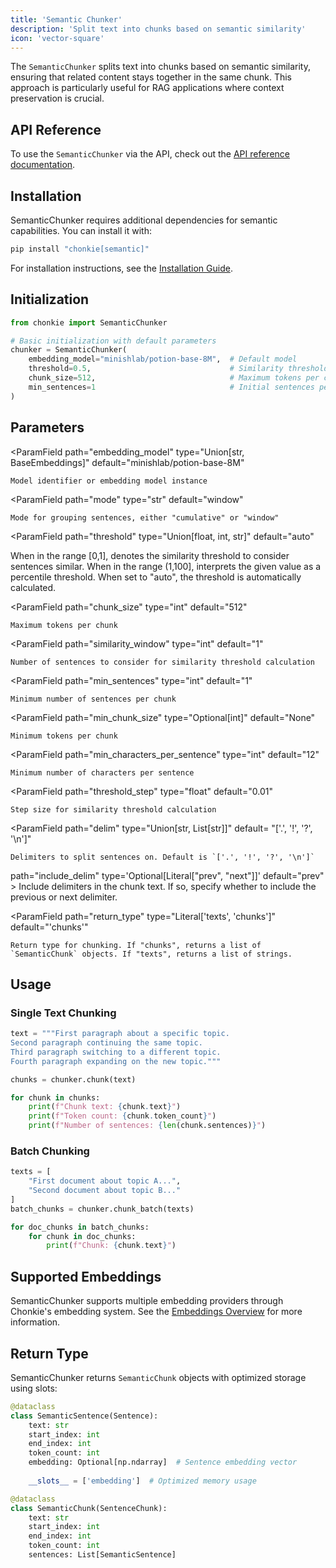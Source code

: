 ```yaml
---
title: 'Semantic Chunker'
description: 'Split text into chunks based on semantic similarity'
icon: 'vector-square'
---
```


The `SemanticChunker` splits text into chunks based on semantic similarity, ensuring that related content stays together in the same chunk. This approach is particularly useful for RAG applications where context preservation is crucial.

## API Reference
To use the `SemanticChunker` via the API, check out the [API reference documentation](../../api-reference/semantic-chunker).

## Installation

SemanticChunker requires additional dependencies for semantic capabilities. You can install it with:

```bash
pip install "chonkie[semantic]"
```

<Info>For installation instructions, see the [Installation Guide](/getting-started/installation).</Info>

## Initialization

```python
from chonkie import SemanticChunker

# Basic initialization with default parameters
chunker = SemanticChunker(
    embedding_model="minishlab/potion-base-8M",  # Default model
    threshold=0.5,                               # Similarity threshold (0-1) or (1-100) or "auto"
    chunk_size=512,                              # Maximum tokens per chunk
    min_sentences=1                              # Initial sentences per chunk
)
```

## Parameters

<ParamField
    path="embedding_model"
    type="Union[str, BaseEmbeddings]"
    default="minishlab/potion-base-8M"
>
    Model identifier or embedding model instance
</ParamField>

<ParamField
    path="mode"
    type="str"
    default="window"
>
    Mode for grouping sentences, either "cumulative" or "window"
</ParamField>

<ParamField
    path="threshold"
    type="Union[float, int, str]"
    default="auto"
>
   When in the range [0,1], denotes the similarity threshold to consider sentences similar.
   When in the range (1,100], interprets the given value as a percentile threshold.
   When set to "auto", the threshold is automatically calculated.
</ParamField>

<ParamField
    path="chunk_size"
    type="int"
    default="512"
>
    Maximum tokens per chunk
</ParamField>

<ParamField
    path="similarity_window"
    type="int"
    default="1"
>
    Number of sentences to consider for similarity threshold calculation
</ParamField>

<ParamField
    path="min_sentences"
    type="int"
    default="1"
>
    Minimum number of sentences per chunk
</ParamField>

<ParamField
    path="min_chunk_size"
    type="Optional[int]"
    default="None"
>
    Minimum tokens per chunk
</ParamField>

<ParamField
    path="min_characters_per_sentence"
    type="int"
    default="12"
>
    Minimum number of characters per sentence
</ParamField>

<ParamField
    path="threshold_step"
    type="float"
    default="0.01"
>
    Step size for similarity threshold calculation
</ParamField>

<ParamField
    path="delim"
    type="Union[str, List[str]]"
    default= "['.', '!', '?', '\n']"
>
    Delimiters to split sentences on. Default is `['.', '!', '?', '\n']`
</ParamField>

<ParamField>
    path="include_delim"
    type='Optional[Literal["prev", "next"]]'
    default="prev"
>
    Include delimiters in the chunk text. If so, specify whether to include the previous or next delimiter.
</ParamField>

<ParamField
    path="return_type"
    type="Literal['texts', 'chunks']"
    default="'chunks'"
>
    Return type for chunking. If "chunks", returns a list of `SemanticChunk` objects. If "texts", returns a list of strings.
</ParamField>

## Usage

### Single Text Chunking

```python
text = """First paragraph about a specific topic.
Second paragraph continuing the same topic.
Third paragraph switching to a different topic.
Fourth paragraph expanding on the new topic."""

chunks = chunker.chunk(text)

for chunk in chunks:
    print(f"Chunk text: {chunk.text}")
    print(f"Token count: {chunk.token_count}")
    print(f"Number of sentences: {len(chunk.sentences)}")
```

### Batch Chunking

```python
texts = [
    "First document about topic A...",
    "Second document about topic B..."
]
batch_chunks = chunker.chunk_batch(texts)

for doc_chunks in batch_chunks:
    for chunk in doc_chunks:
        print(f"Chunk: {chunk.text}")
```

## Supported Embeddings

SemanticChunker supports multiple embedding providers through Chonkie's embedding system. See the [Embeddings Overview](/embeddings/overview) for more information.

## Return Type

SemanticChunker returns `SemanticChunk` objects with optimized storage using slots:

```python
@dataclass
class SemanticSentence(Sentence):
    text: str
    start_index: int
    end_index: int
    token_count: int
    embedding: Optional[np.ndarray]  # Sentence embedding vector
    
    __slots__ = ['embedding']  # Optimized memory usage

@dataclass
class SemanticChunk(SentenceChunk):
    text: str
    start_index: int
    end_index: int
    token_count: int
    sentences: List[SemanticSentence]
```